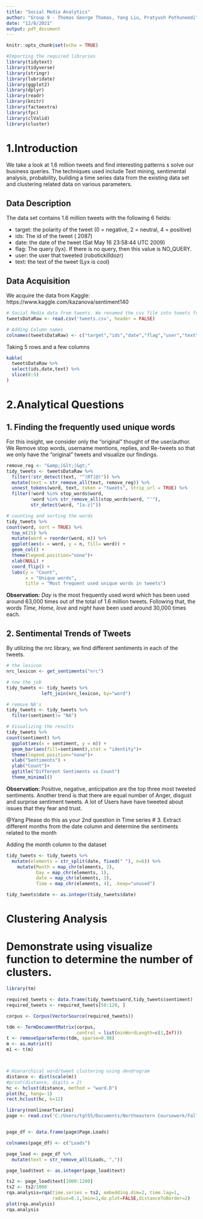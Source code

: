```yaml
---
title: "Social Media Analytics"
author: "Group 9 - Thomas George Thomas, Yang Liu, Pratyush Pothuneedi"
date: "12/8/2021"
output: pdf_document
---
```


```r
knitr::opts_chunk$set(echo = TRUE)
```

```r
#Importing the required libraries
library(tidytext)
library(tidyverse)
library(stringr)
library(lubridate)
library(ggplot2)
library(dplyr)
library(readr)
library(knitr)
library(factoextra)
library(fpc)
library(clValid)
library(cluster)

```


# 1.Introduction

We take a look at 1.6 million tweets and find interesting patterns s solve our business queries. The techniques used include Text mining, sentimental analysis, probability, building a time series data from the existing data set and clustering related data on various parameters.

## Data Description

The data set contains 1.6 million tweets with the following 6 fields:

- target: the polarity of the tweet (0 = negative, 2 = neutral, 4 = positive)
- ids: The id of the tweet ( 2087)
- date: the date of the tweet (Sat May 16 23:58:44 UTC 2009)
- flag: The query (lyx). If there is no query, then this value is NO_QUERY.
- user: the user that tweeted (robotickilldozr)
- text: the text of the tweet (Lyx is cool)

## Data Acquisition

We acquire the data from Kaggle: https://www.kaggle.com/kazanova/sentiment140

```r
# Social Media data from tweets. We renamed the csv file into tweets from th original file name after extraction for easier readability.
tweetsDataRaw <- read.csv('tweets.csv', header = FALSE)

# Adding Column names
colnames(tweetsDataRaw) <- c("target","ids","date","flag","user","text")
```

Taking 5 rows and a few columns

```r

kable(
  tweetsDataRaw %>%
  select(ids,date,text) %>%
  slice(0:5)
)
```



# 2.Analytical Questions

## 1. Finding the frequently used unique words

For this insight, we consider only the "original" thought of the user/author. We Remove stop words, username mentions, replies, and Re-tweets so that we only have the "original" tweets and visualize our findings.


```r
remove_reg <- "&amp;|&lt;|&gt;"
tidy_tweets <- tweetsDataRaw %>% 
  filter(!str_detect(text, "^(RT|@)")) %>%
  mutate(text = str_remove_all(text, remove_reg)) %>%
  unnest_tokens(word, text, token = "tweets", strip_url = TRUE) %>%
  filter(!word %in% stop_words$word,
         !word %in% str_remove_all(stop_words$word, "'"),
         str_detect(word, "[a-z]"))
```


```r
# counting and sorting the words
tidy_tweets %>%
count(word, sort = TRUE) %>%
  top_n(15) %>%
  mutate(word = reorder(word, n)) %>%
  ggplot(aes(x = word, y = n, fill= word)) +
  geom_col() +
  theme(legend.position="none")+
  xlab(NULL) +
  coord_flip() +
  labs(y = "Count",
       x = "Unique words",
       title = "Most frequent used unique words in tweets")
```

**Observation:** *Day* is the most frequently used word which has been used around 63,000 times out of the total of 1.6 million tweets. Following that, the words *Time*, *Home*, *love* and *night* have been used around 30,000 times each.

## 2. Sentimental Trends of Tweets

By utilizing the nrc library, we find different sentiments in each of the tweets.

```r
# the lexicon
nrc_lexicon <- get_sentiments("nrc")

# now the job
tidy_tweets <- tidy_tweets %>%
             left_join(nrc_lexicon, by="word")

# remove NA's
tidy_tweets <- tidy_tweets %>%
  filter(sentiment!= "NA")

```


```r
# Visualizing the results
tidy_tweets %>%
count(sentiment) %>%
  ggplot(aes(x = sentiment, y = n)) +
  geom_bar(aes(fill=sentiment),stat = "identity")+
  theme(legend.position="none")+
  xlab("Sentiments") +
  ylab("Count")+
  ggtitle("Different Sentiments vs Count")
  theme_minimal()

```

**Observation:** Positive, negative, anticipation are the top three most tweeted sentiments. Another trend is that there are equal number of Anger, disgust and surprise sentiment tweets. A lot of Users have have tweeted about issues that they fear and trust.


@Yang Please do this as your 2nd question in Time series
# 3. Extract different months from the date column and determine the sentiments related to the month

Adding the month column to the dataset

```r

tidy_tweets <- tidy_tweets %>%
  mutate(elements = str_split(date, fixed(" "), n=6)) %>% 
    mutate(Month = map_chr(elements, 2),
           Day = map_chr(elements, 1),
           date = map_chr(elements, 3),
           Time = map_chr(elements, 4), .keep="unused")

tidy_tweets$date <- as.integer(tidy_tweets$date)

```


# Clustering Analysis
# Demonstrate using visualize function to determine the number of clusters.


```r
library(tm)

required_tweets <- data.frame(tidy_tweets$word,tidy_tweets$sentiment)
required_tweets <- required_tweets[50:120, ]

corpus <- Corpus(VectorSource(required_tweets))

tdm <- TermDocumentMatrix(corpus, 
                          control = list(minWordLength=c(1,Inf)))
t <- removeSparseTerms(tdm, sparse=0.98)
m <- as.matrix(t)
m1 <- t(m)



# Hierarchical word/tweet clustering using dendrogram 
distance <- dist(scale(m))
#print(distance, digits = 2)
hc <- hclust(distance, method = "ward.D")
plot(hc, hang=-1)
rect.hclust(hc, k=12)

```


```r

library(nonlinearTseries)
page <- read.csv('C:/Users/tgt55/Documents/Northeastern Coursework/Fall 2021/IE5374 - Foundation for Data Analytics Engineering/Projects/Project 2/Social-Media-Analytics-in-R/daily-website-visitors.csv', header = TRUE, sep = ',')


page_df <- data.frame(page$Page.Loads)

colnames(page_df) <- c("Loads")

page_load <- page_df %>% 
  mutate(text = str_remove_all(Loads, ","))

page_load$text <- as.integer(page_load$text)

ts2 <- page_load$text[1000:1200]
ts2 <- ts2/1000
rqa.analysis=rqa(time.series = ts2, embedding.dim=2, time.lag=1,
                 radius=0.1,lmin=1,do.plot=FALSE,distanceToBorder=2)
plot(rqa.analysis)
rqa.analysis




```


